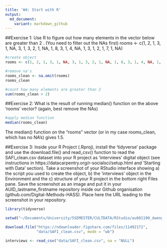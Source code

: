 ```yaml
---
title: 'W4: Start with R'
output:   
  md_document:
    variant: markdown_github
---
```


##Exercise 1: 
Use R to figure out how many elements in the vector below are greater than 2 . (You need to filter out the NAs first)
rooms <- c(1, 2, 1, 3, 1, NA, 3, 1, 3, 2, 1, NA, 1, 8, 3, 1, 4, NA, 1, 3, 1, 2, 1, 7, 1, NA)

```r
#create object
rooms <- c(1, 2, 1, 3, 1, NA, 3, 1, 3, 2, 1, NA, 1, 8, 3, 1, 4, NA, 1, 3, 1, 2, 1, 7, 1, NA)

#remove na's
rooms_clean <- na.omit(rooms)
rooms_clean

#count how many elements are greater than 2
sum(rooms_clean > 2)

```

##Exercise 2: 
What is the result of running median() function on the above 'rooms' vector? (again, best remove the NAs)

```r
#apply median function 
median(rooms_clean)

```

The median() function on the "rooms" vector (or in my case rooms_clean, which has no NA's) gives 1.5. 

##Exercise 3:
Inside your R Project (.Rproj), install the 'tidyverse' package and use the download.file() and read_csv() function to read the SAFI_clean.csv dataset into your R project as 'interviews' digital object (see instructions in https://datacarpentry.org/r-socialsci/setup.html and 'Starting with Data' section). Take a screenshot of your RStudio interface showing a) the script you used to create the object, b) the 'interviews' object in the Environment and the c) structure of your R project in the bottom right Files pane. Save the screenshot as an image and put it in your AUID_lastname_firstname repository inside our Github organisation (github.com/Digital-Methods-HASS). Place here the URL leading to the screenshot in your repository.

```r
library(tidyverse)

setwd("~/Documents/University/5SEMESTER/CULTDATA/RStudio/au601190_dwenger_nicole")

download.file("https://ndownloader.figshare.com/files/11492171",
              "data/SAFI_clean.csv", mode = "wb")

interviews <- read_csv("data/SAFI_clean.csv", na = "NULL")

```

